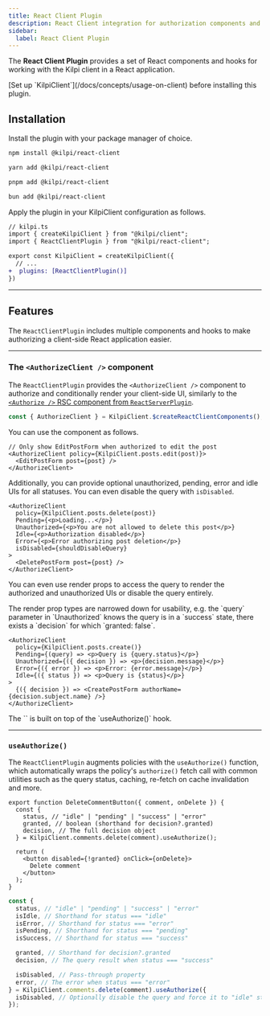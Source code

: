 ```yaml
---
title: React Client Plugin
description: React Client integration for authorization components and hooks.
sidebar:
  label: React Client Plugin
---
```


The **React Client Plugin** provides a set of React components and hooks for working with the Kilpi client in a React application.

<Aside>
  [Set up `KilpiClient`](/docs/concepts/usage-on-client) before installing this
  plugin.
</Aside>

## Installation

Install the plugin with your package manager of choice.

<Tabs syncKey="package-manager">
<Tab label="npm">

```bash
npm install @kilpi/react-client
```

</Tab>

<Tab label="yarn">

```bash
yarn add @kilpi/react-client
```

</Tab>

<Tab label="pnpm">

```bash
pnpm add @kilpi/react-client
```

</Tab>

<Tab label="bun">

```bash
bun add @kilpi/react-client
```

</Tab>
</Tabs>

Apply the plugin in your KilpiClient configuration as follows.

```diff lang="ts"
// kilpi.ts
import { createKilpiClient } from "@kilpi/client";
import { ReactClientPlugin } from "@kilpi/react-client";

export const KilpiClient = createKilpiClient({
  // ...
+  plugins: [ReactClientPlugin()]
})
```

---

## Features

The `ReactClientPlugin` includes multiple components and hooks to make authorizing a client-side React application easier.

---

### The `<AuthorizeClient />` component

The `ReactClientPlugin` provides the `<AuthorizeClient />` component to authorize and conditionally render your client-side UI, similarly to the [`<Authorize />` RSC component from `ReactServerPlugin`](/docs/plugins/react-server).

```ts
const { AuthorizeClient } = KilpiClient.$createReactClientComponents();
```

You can use the component as follows.

```tsx
// Only show EditPostForm when authorized to edit the post
<AuthorizeClient policy={KilpiClient.posts.edit(post)}>
  <EditPostForm post={post} />
</AuthorizeClient>
```

Additionally, you can provide optional unauthorized, pending, error and idle UIs for all statuses. You can even disable the query with `isDisabled`.

```tsx
<AuthorizeClient
  policy={KilpiClient.posts.delete(post)}
  Pending={<p>Loading...</p>}
  Unauthorized={<p>You are not allowed to delete this post</p>}
  Idle={<p>Authorization disabled</p>}
  Error={<p>Error authorizing post deletion</p>}
  isDisabled={shouldDisableQuery}
>
  <DeletePostForm post={post} />
</AuthorizeClient>
```

You can even use render props to access the query to render the authorized and unauthorized UIs or disable the query entirely.

<Aside>
  The render prop types are narrowed down for usability, e.g. the `query`
  parameter in `Unauthorized` knows the query is in a `success` state, there
  exists a `decision` for which `granted: false`.
</Aside>

```tsx
<AuthorizeClient
  policy={KilpiClient.posts.create()}
  Pending={(query) => <p>Query is {query.status}</p>}
  Unauthorized={({ decision }) => <p>{decision.message}</p>}
  Error={({ error }) => <p>Error: {error.message}</p>}
  Idle={({ status }) => <p>Query is {status}</p>}
>
  {({ decision }) => <CreatePostForm authorName={decision.subject.name} />}
</AuthorizeClient>
```

<Aside>
  The `<AuthorizeClient />` is built on top of the `useAuthorize()` hook.
</Aside>

---

### `useAuthorize()`

The `ReactClientPlugin` augments policies with the `useAuthorize()` function, which automatically wraps the policy's `authorize()` fetch call with common utilities such as the query status, caching, re-fetch on cache invalidation and more.

```tsx
export function DeleteCommentButton({ comment, onDelete }) {
  const {
    status, // "idle" | "pending" | "success" | "error"
    granted, // boolean (shorthand for decision?.granted)
    decision, // The full decision object
  } = KilpiClient.comments.delete(comment).useAuthorize();

  return (
    <button disabled={!granted} onClick={onDelete}>
      Delete comment
    </button>
  );
}
```

<Collapsible title="The full useAuthorize API">

```ts
const {
  status, // "idle" | "pending" | "success" | "error"
  isIdle, // Shorthand for status === "idle"
  isError, // Shorthand for status === "error"
  isPending, // Shorthand for status === "pending"
  isSuccess, // Shorthand for status === "success"

  granted, // Shorthand for decision?.granted
  decision, // The query result when status === "success"

  isDisabled, // Pass-through property
  error, // The error when status === "error"
} = KilpiClient.comments.delete(comment).useAuthorize({
  isDisabled, // Optionally disable the query and force it to "idle" state
});
```

</Collapsible>
